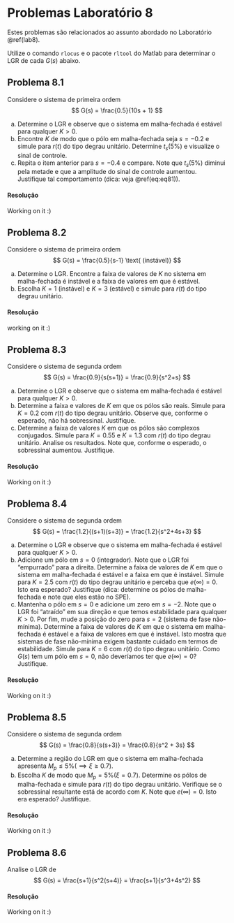 # Problemas Laboratório 8 {-}

Estes problemas são relacionados ao assunto abordado no Laboratório \@ref(lab8).

Utilize o comando `rlocus` e o pacote `rltool` do Matlab para determinar o LGR de cada $G(s)$ abaixo.

## Problema 8.1 {-}

Considere o sistema de primeira ordem
$$
G(s) = \frac{0.5}{10s + 1}
$$

a. Determine  o LGR e observe que o sistema em malha-fechada é estável para qualquer $K>0$.
b. Encontre $K$ de modo que o pólo em malha-fechada seja $s = -0.2$ e simule para $r(t)$ do tipo degrau unitário. Determine $t_s(5\%)$ e visualize o sinal de controle.
c. Repita o item anterior para $s = -0.4$ e compare. Note que $t_s(5\%)$ diminui pela metade e que a amplitude do sinal de controle aumentou. Justifique tal comportamento (dica: veja \@ref(eq:eq81)).

#### Resolução {-}

Working on it :)

## Problema 8.2 {-}

Considere o sistema de primeira ordem
$$
G(s) = \frac{0.5}{s-1} \text{ (instável)}
$$

a. Determine o LGR. Encontre a faixa de valores de $K$ no sistema em malha-fechada é instável e a faixa de valores em que é estável.
b. Escolha $K=1$ (instável) e $K=3$ (estável) e simule para $r(t)$ do tipo degrau unitário.

#### Resolução {-}

working on it :)

## Problema 8.3 {-}

Considere o sistema de segunda ordem
$$
G(s) = \frac{0.9}{s(s+1)} = \frac{0.9}{s^2+s}
$$

a. Determine o LGR e observe que o sistema em malha-fechada é estável para qualquer $K>0$.
b. Determine a faixa e valores de $K$ em que os pólos são reais. Simule para $K=0.2$ com $r(t)$ do tipo degrau unitário. Observe que, conforme o esperado, não há sobressinal. Justifique.
c. Determine a faixa de valores $K$ em que os pólos são complexos conjugados. Simule para $K = 0.55$ e $K = 1.3$ com $r(t)$ do tipo degrau unitário. Analise os resultados. Note que, conforme o esperado, o sobressinal aumentou. Justifique.

#### Resolução {-}

Working on it :)

## Problema 8.4 {-}

Considere o sistema de segunda ordem
$$
G(s) = \frac{1.2}{(s+1)(s+3)} = \frac{1.2}{s^2+4s+3}
$$

a. Determine o LGR e observe que o sistema em malha-fechada é estável para qualquer $K>0$.
b. Adicione um pólo em $s=0$ (integrador). Note que o LGR foi "empurrado" para a direita. Determine a faixa de valores de $K$ em que o sistema em malha-fechada é estável e a faixa em que é instável. Simule para $K = 2.5$ com $r(t)$ do tipo degrau unitário e perceba que $e(\infty) = 0$. Isto era esperado? Justifique (dica: determine os pólos de malha-fechada e note que eles estão no SPE).
c. Mantenha o pólo em $s=0$ e adicione um zero em $s=-2$. Note que o LGR foi "atraído" em sua direção e que temos estabilidade para qualquer $K>0$. Por fim, mude a posição do zero para $s=2$ (sistema de fase não-mínima). Determine a faixa de valores de $K$ em que o sistema em malha-fechada é estável e a faixa de valores em que é instável. Isto mostra que sistemas de fase não-mínima exigem bastante cuidado em termos de estabilidade. Simule para $K=6$ com $r(t)$ do tipo degrau unitário. Como $G(s)$ tem um pólo em $s=0$, não deveríamos ter que $e(\infty) = 0$? Justifique.

#### Resolução {-}

Working on it :)

## Problema 8.5 {-}

Considere o sistema de segunda ordem
$$
G(s) = \frac{0.8}{s(s+3)} = \frac{0.8}{s^2 + 3s}
$$

a. Determine a região do LGR em que o sistema em malha-fechada apresenta $M_p \leq 5\% (\implies \xi \geq 0.7)$.
b. Escolha $K$ de modo que $M_p = 5\% (\xi = 0.7)$. Determine os pólos de malha-fechada e simule para $r(t)$ do tipo degrau unitário. Verifique se o sobressinal resultante está de acordo com $K$. Note que $e(\infty)=0$. Isto era esperado? Justifique.

#### Resolução {-}

Working on it :)



## Problema 8.6 {-}

Analise o LGR de
$$
G(s) = \frac{s+1}{s^2(s+4)} = \frac{s+1}{s^3+4s^2}
$$

#### Resolução {-}

Working on it :)
